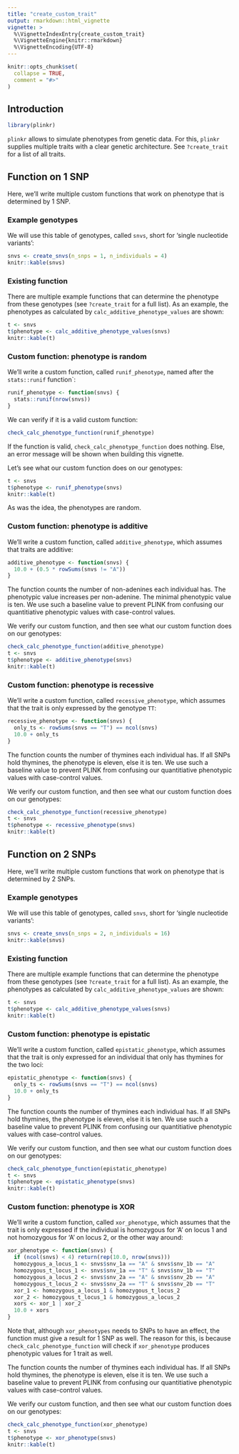 ```yaml
---
title: "create_custom_trait"
output: rmarkdown::html_vignette
vignette: >
  %\VignetteIndexEntry{create_custom_trait}
  %\VignetteEngine{knitr::rmarkdown}
  %\VignetteEncoding{UTF-8}
---
```


```r
knitr::opts_chunk$set(
  collapse = TRUE,
  comment = "#>"
)
```

## Introduction

```r
library(plinkr)
```

`plinkr` allows to simulate phenotypes from genetic data.
For this, `plinkr` supplies multiple traits 
with a clear genetic architecture. See `?create_trait` for a list
of all traits.

## Function on 1 SNP

Here, we'll write multiple custom functions that work on phenotype
that is determined by 1 SNP.

### Example genotypes

We will use this table of genotypes, called `snvs`, short for 'single
nucleotide variants':

```r
snvs <- create_snvs(n_snps = 1, n_individuals = 4)
knitr::kable(snvs)
```

### Existing function

There are multiple example functions that can determine the phenotype
from these genotypes (see `?create_trait` for a full list).
As an example, the phenotypes as calculated by `calc_additive_phenotype_values`
are shown:

```r
t <- snvs
t$phenotype <- calc_additive_phenotype_values(snvs)
knitr::kable(t)
```

### Custom function: phenotype is random

We'll write a custom function, called `runif_phenotype`, named
after the `stats::runif` function`:

```r
runif_phenotype <- function(snvs) {
  stats::runif(nrow(snvs))  
}
```

We can verify if it is a valid custom function:

```r
check_calc_phenotype_function(runif_phenotype)
```

If the function is valid, `check_calc_phenotype_function` does
nothing. Else, an error message will be shown when building this
vignette.

Let's see what our custom function does on our genotypes:

```r
t <- snvs
t$phenotype <- runif_phenotype(snvs)
knitr::kable(t)
```

As was the idea, the phenotypes are random.

### Custom function: phenotype is additive

We'll write a custom function, called `additive_phenotype`, 
which assumes that traits are additive:

```r
additive_phenotype <- function(snvs) {
  10.0 + (0.5 * rowSums(snvs != "A"))
}
```

The function counts the number of non-adenines each individual has.
The phenotypic value increases per non-adenine.
The minimal phenotypic value is ten. We use such a baseline value
to prevent PLINK from confusing our quantitiative phenotypic values
with case-control values.

We verify our custom function,
and then see what our custom function does on our genotypes:

```r
check_calc_phenotype_function(additive_phenotype)
t <- snvs
t$phenotype <- additive_phenotype(snvs)
knitr::kable(t)
```

### Custom function: phenotype is recessive

We'll write a custom function, called `recessive_phenotype`, 
which assumes that the trait is only expressed by the genotype `TT`:

```r
recessive_phenotype <- function(snvs) {
  only_ts <- rowSums(snvs == "T") == ncol(snvs)
  10.0 + only_ts
}
```

The function counts the number of thymines each individual has.
If all SNPs hold thymines, the phenotype is eleven,
else it is ten. We use such a baseline value
to prevent PLINK from confusing our quantitiative phenotypic values
with case-control values.

We verify our custom function,
and then see what our custom function does on our genotypes:

```r
check_calc_phenotype_function(recessive_phenotype)
t <- snvs
t$phenotype <- recessive_phenotype(snvs)
knitr::kable(t)
```

## Function on 2 SNPs

Here, we'll write multiple custom functions that work on phenotype
that is determined by 2 SNPs.

### Example genotypes

We will use this table of genotypes, called `snvs`, short for 'single
nucleotide variants':

```r
snvs <- create_snvs(n_snps = 2, n_individuals = 16)
knitr::kable(snvs)
```

### Existing function

There are multiple example functions that can determine the phenotype
from these genotypes (see `?create_trait` for a full list).
As an example, the phenotypes as calculated by `calc_additive_phenotype_values`
are shown:

```r
t <- snvs
t$phenotype <- calc_additive_phenotype_values(snvs)
knitr::kable(t)
```

### Custom function: phenotype is epistatic

We'll write a custom function, called `epistatic_phenotype`, 
which assumes that the trait is only expressed
for an individual that only has thymines for the two loci:

```r
epistatic_phenotype <- function(snvs) {
  only_ts <- rowSums(snvs == "T") == ncol(snvs)
  10.0 + only_ts
}
```

The function counts the number of thymines each individual has.
If all SNPs hold thymines, the phenotype is eleven,
else it is ten. We use such a baseline value
to prevent PLINK from confusing our quantitiative phenotypic values
with case-control values.

We verify our custom function,
and then see what our custom function does on our genotypes:

```r
check_calc_phenotype_function(epistatic_phenotype)
t <- snvs
t$phenotype <- epistatic_phenotype(snvs)
knitr::kable(t)
```

### Custom function: phenotype is XOR

We'll write a custom function, called `xor_phenotype`, 
which assumes that the trait is only expressed
if the individual is homozygous for 'A' on locus 1 and not homozygous for 'A'
on locus 2, or the other way around:

```r
xor_phenotype <- function(snvs) {
  if (ncol(snvs) < 4) return(rep(10.0, nrow(snvs))) 
  homozygous_a_locus_1 <- snvs$snv_1a == "A" & snvs$snv_1b == "A"
  homozygous_t_locus_1 <- snvs$snv_1a == "T" & snvs$snv_1b == "T"
  homozygous_a_locus_2 <- snvs$snv_2a == "A" & snvs$snv_2b == "A"
  homozygous_t_locus_2 <- snvs$snv_2a == "T" & snvs$snv_2b == "T"
  xor_1 <- homozygous_a_locus_1 & homozygous_t_locus_2
  xor_2 <- homozygous_t_locus_1 & homozygous_a_locus_2
  xors <- xor_1 | xor_2
  10.0 + xors
}
```

Note that, although `xor_phenotypes` needs to SNPs to have an effect,
the function must give a result for 1 SNP as well. The reason for
this, is because `check_calc_phenotype_function` will check if
`xor_phenotype` produces phenotypic values for 1 trait as well.

The function counts the number of thymines each individual has.
If all SNPs hold thymines, the phenotype is eleven,
else it is ten. We use such a baseline value
to prevent PLINK from confusing our quantitiative phenotypic values
with case-control values.

We verify our custom function,
and then see what our custom function does on our genotypes:

```r
check_calc_phenotype_function(xor_phenotype)
t <- snvs
t$phenotype <- xor_phenotype(snvs)
knitr::kable(t)
```

